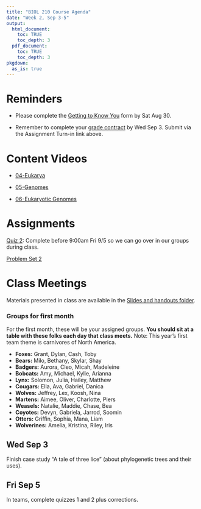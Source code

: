 ```yaml
---
title: "BIOL 210 Course Agenda"
date: "Week 2, Sep 3-5"
output: 
  html_document:
    toc: TRUE
    toc_depth: 3
  pdf_document:
    toc: TRUE
    toc_depth: 3
pkgdown:
  as_is: true
---
```


# Reminders

* Please complete the [Getting to Know You](https://docs.google.com/forms/d/e/1FAIpQLScaPNVaX_waXgLUrAUYxIhIfUrhzBsRnpT38HXaxLQhJMlkxQ/viewform?usp=sf_link) form by Sat Aug 30.

* Remember to complete your [grade contract](https://docs.google.com/forms/d/e/1FAIpQLScJdD7yO7pAEkugUMRwGvSrYl5syahIyh271SzR2fy_mscIfA/viewform?usp=sf_link) by Wed Sep 3. Submit via the Assignment Turn-in link above.

# Content Videos

* [04-Eukarya](https://drive.google.com/drive/folders/18h_G9z9nqi_LV9Bdq87AZZgCpbEWWCH9?usp=drive_link)

* [05-Genomes](https://drive.google.com/drive/folders/1IhzYhuYcH-58z9h39GZ51fNmXI-n0TO2?usp=drive_link)

* [06-Eukaryotic Genomes](https://drive.google.com/drive/folders/1Il2QzipBuawfY4UMBwP2iQKNM1SP6vBM?usp=drive_link)

# Assignments

[Quiz 2](https://docs.google.com/forms/d/e/1FAIpQLSe03PkgqNcCk6QoPhslpzIQAD6EZWHpb6i-PcE7cla5Q9_7Fg/viewform?usp=sf_link): Complete before 9:00am Fri 9/5 so we can go over in our groups during class.

[Problem Set 2](ps2.html)


# Class Meetings

Materials presented in class are available in the [Slides and handouts folder](https://drive.google.com/drive/folders/17Fm-yEXqtlvGJfFaw6WqywIScW_eZ8m_?usp=drive_link).

### Groups for first month

For the first month, these will be your assigned groups. **You should sit at a table with these folks each day that class meets.** Note: This year's first team theme is carnivores of North America.

* <b>Foxes:</b> Grant, Dylan, Cash, Toby
* <b>Bears:</b> Milo, Bethany, Skylar, Shay
* <b>Badgers:</b> Aurora, Cleo, Micah, Madeleine
* <b>Bobcats:</b> Amy, Michael, Kylie, Arianna
* <b>Lynx:</b> Solomon, Julia, Hailey, Matthew
* <b>Cougars:</b> Ella, Ava, Gabriel, Danica
* <b>Wolves:</b> Jeffrey, Lex, Koosh, Nina
* <b>Martens:</b> Aimee, Oliver, Charlotte, Piers
* <b>Weasels:</b> Natalie, Maddie, Chase, Bea
* <b>Coyotes:</b> Devyn, Gabriela, Jarrod, Soomin
* <b>Otters:</b> Griffin, Sophia, Mana, Liam
* <b>Wolverines:</b> Amelia, Kristina, Riley, Iris


## Wed Sep 3

Finish case study "A tale of three lice" (about phylogenetic trees and their uses).

## Fri Sep 5

In teams, complete quizzes 1 and 2 plus corrections. 

